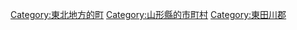 {{Commonscat|Shonai, Yamagata}}
{{catmore}}

{{DEFAULTSORT:Shonai}}
[[Category:東北地方的町|Category:東北地方的町]]
[[Category:山形縣的市町村|Category:山形縣的市町村]]
[[Category:東田川郡|Category:東田川郡]]